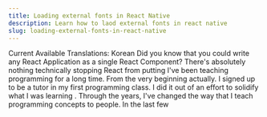 ```yaml
---
title: Loading external fonts in React Native
description: Learn how to laod external fonts in react native
slug: loading-external-fonts-in-react-native
---
```


Current Available Translations: Korean Did you know that you could write any React Application as a single React Component? There's absolutely nothing technically stopping React from putting I've been teaching programming for a long time. From the very beginning actually. I signed up to be a tutor in my first programming class. I did it out of an effort to solidify what I was learning . Through the years, I've changed the way that I teach programming concepts to people. In the last few